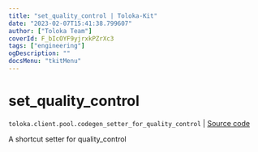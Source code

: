 ```yaml
---
title: "set_quality_control | Toloka-Kit"
date: "2023-02-07T15:41:38.799607"
author: ["Toloka Team"]
coverId: F_bIcOYF9yjrxkPZrXc3
tags: ["engineering"]
ogDescription: ""
docsMenu: "tkitMenu"
---
```


# set_quality_control
`toloka.client.pool.codegen_setter_for_quality_control` | [Source code](https://github.com/Toloka/toloka-kit/blob/v1.1.3/src/client/pool/__init__.py#L0)

A shortcut setter for quality_control